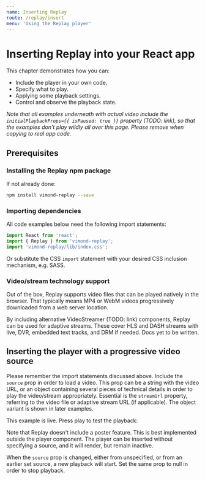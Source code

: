 ```yaml
---
name: Inserting Replay
route: /replay/insert
menu: 'Using the Replay player'
---
```



# Inserting Replay into your React app

This chapter demonstrates how you can:

* Include the player in your own code.
* Specify what to play.
* Applying some playback settings.
* Control and observe the playback state.

*Note that all examples underneath with actual video include the `initialPlaybackProps={{ isPaused: true }}` property (TODO: link), so that the examples don't play wildly all over this page. Please remove when copying to real app code.*

## Prerequisites

### Installing the Replay npm package

If not already done:

```sh
npm install vimond-replay --save
```

### Importing dependencies

All code examples below need the following import statements:

```javascript
import React from 'react';
import { Replay } from 'vimond-replay';
import 'vimond-replay/lib/index.css';
```

Or substitute the CSS `import` statement with your desired CSS inclusion mechanism, e.g. SASS.

### Video/stream technology support

Out of the box, Replay supports video files that can be played natively in the browser. That typically means MP4 or WebM videos progressively downloaded from a web server location.

By including alternative VideoStreamer (TODO: link) components, Replay can be used for adaptive streams. These cover HLS and DASH streams with live, DVR, embedded text tracks, and DRM if needed. Docs yet to be written.

## Inserting the player with a progressive video source

Please remember the import statements discussed above. Include the `source` prop in order to load a video. This prop can be a string with the video URL, or an object containing several pieces of technical details in order to play the video/stream appropriately. Essential is the `streamUrl` property, referring to the video file or adaptive stream URL (if applicable). The object variant is shown in later examples.

This example is live. Press play to test the playback:

<Playground>
  <Replay
    source="https://commondatastorage.googleapis.com/gtv-videos-bucket/sample/BigBuckBunny.mp4"
    initialPlaybackProps={{ isPaused: true }}
  />
</Playground>

Note that Replay doesn't include a poster feature. This is best implemented outside the player component. The player can be inserted without specifying a source, and it will render, but remain inactive.

When the `source` prop is changed, either from unspecified, or from an earlier set source, a new playback will start. Set the same prop to null in order to stop playback.
